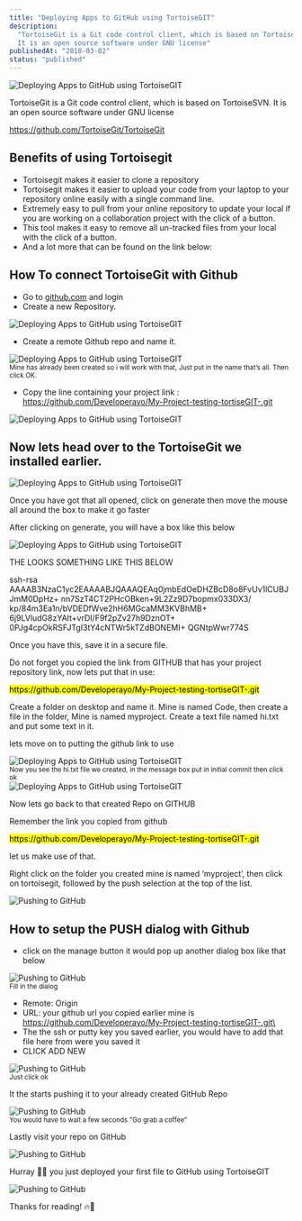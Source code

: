 ```yaml
---
title: "Deploying Apps to GitHub using TortoiseGIT"
description:
  "TortoiseGit is a Git code control client, which is based on TortoiseSVN.
  It is an open source software under GNU license"
publishedAt: "2018-03-02"
status: "published"
---
```


<div className="flex justify-center">
  <Img
    src="https://res.cloudinary.com/developerayo/image/upload/v1551556961/totoise_git.png"
    alt="Deploying Apps to GitHub using TortoiseGIT"
    width={300}
    height={200}
  />
</div>

TortoiseGit is a Git code control client, which is based on TortoiseSVN. It is an open source software under GNU license

https://github.com/TortoiseGit/TortoiseGit

## Benefits of using Tortoisegit

- Tortoisegit makes it easier to clone a repository
- Tortoisegit makes it easier to upload your code from your laptop to your repository online easily with a single command line.
- Extremely easy to pull from your online repository to update your local if you are working on a collaboration project with the click of a button.
- This tool makes it easy to remove all un-tracked files from your local with the click of a button.
- And a lot more that can be found on the link below:

## How To connect TortoiseGit with Github

- Go to [github.com](http://github.com) and login
- Create a new Repository.

<div className="flex justify-center">
  <Img
    src="https://res.cloudinary.com/developerayo/image/upload/v1551557114/1.png"
    alt="Deploying Apps to GitHub using TortoiseGIT"
    width={300}
    height={200}
  />
</div>

- Create a remote Github repo and name it.

<div className="flex justify-center">
  <Img
    src="https://res.cloudinary.com/developerayo/image/upload/v1551557111/2.png"
    alt="Deploying Apps to GitHub using TortoiseGIT"
    width={300}
    height={200}
  />
</div>
<small clasName="text-gray-100">
  Mine has already been created so i will work with that, Just put in the name
  that’s all. Then click OK.
</small>

- Copy the line containing your project link : https://github.com/Developerayo/My-Project-testing-tortiseGIT-.git

<div className="flex justify-center">
  <Img
    src="https://res.cloudinary.com/developerayo/image/upload/v1551557113/3.png"
    alt="Deploying Apps to GitHub using TortoiseGIT"
    width={300}
    height={200}
  />
</div>

## Now lets head over to the TortoiseGit we installed earlier.

<div className="flex justify-center">
  <Img
    src="https://res.cloudinary.com/developerayo/image/upload/v1551557111/4.png"
    alt="Deploying Apps to GitHub using TortoiseGIT"
    width={300}
    height={200}
  />
</div>

Once you have got that all opened, click on generate then move the mouse all around the box to make it go faster

After clicking on generate, you will have a box like this below

<div className="flex justify-center">
  <Img
    src="https://res.cloudinary.com/developerayo/image/upload/v1551557112/5.png"
    alt="Deploying Apps to GitHub using TortoiseGIT"
    width={300}
    height={200}
  />
</div>

THE LOOKS SOMETHING LIKE THIS BELOW

ssh-rsa AAAAB3NzaC1yc2EAAAABJQAAAQEAq0jmbEdOeDHZBcD8o8FvUv1lCUBJJmM0DpHz+
nn7SzT4CT2PHcOBken+9L2Zz9D7bopmx033DX3/
kp/84m3Ea1n/bVDEDfWve2hH6MGcaMM3KVBhMB+
6j9LVludG8zYAIt+vrDI/F9f2pZv27h9DznOT+
0PJg4cpOkRSFJTgI3tY4cNTWr5kTZdBONEMI+
QGNtpWwr774S

Once you have this, save it in a secure file.

Do not forget you copied the link from GITHUB that has your project repository link, now lets put that in use:

<mark clasName="bg-purple-300 text-white">
  https://github.com/Developerayo/My-Project-testing-tortiseGIT-.git
</mark>

Create a folder on desktop and name it. Mine is named Code, then create a file in the folder, Mine is named myproject. Create a text file named hi.txt and put some text in it.

lets move on to putting the github link to use

<div className="flex justify-center">
  <Img
    src="https://res.cloudinary.com/developerayo/image/upload/v1551557113/6.png"
    alt="Deploying Apps to GitHub using TortoiseGIT"
    width={300}
    height={200}
  />
</div>
<small clasName="text-gray-100">
  Now you see the hi.txt file we created, in the message box put in initial
  commit then click ok
</small>

<div className="flex justify-center">
  <Img
    src="https://res.cloudinary.com/developerayo/image/upload/v1551557111/7.png"
    alt="Deploying Apps to GitHub using TortoiseGIT"
    width={300}
    height={200}
  />
</div>

Now lets go back to that created Repo on GITHUB

Remember the link you copied from github

<mark className="bg-purple-300 text-white ">
  https://github.com/Developerayo/My-Project-testing-tortiseGIT-.git
</mark>

let us make use of that.

Right click on the folder you created mine is named ‘myproject’, then click on tortoisegit, followed by the push selection at the top of the list.

<div className="flex justify-center">
  <Img
    src="https://res.cloudinary.com/developerayo/image/upload/v1551557114/8.png"
    alt="Pushing to GitHub"
    width={300}
    height={200}
  />
</div>

## How to setup the PUSH dialog with Github

- click on the manage button it would pop up another dialog box like that below

<div className="flex justify-center">
  <Img
    src="https://res.cloudinary.com/developerayo/image/upload/v1551557115/9.png"
    alt="Pushing to GitHub"
    width={300}
    height={200}
  />
</div>
<small clasName="text-gray-100">Fill in the dialog</small>

- Remote: Origin
- URL: your github url you copied earlier mine is https://github.com/Developerayo/My-Project-testing-tortiseGIT-.git\
- The the ssh or putty key you saved earlier, you would have to add that file here from were you saved it
- CLICK ADD NEW

<div className="flex justify-center">
  <Img
    src="https://res.cloudinary.com/developerayo/image/upload/v1551557113/10.png"
    alt="Pushing to GitHub"
    width={300}
    height={200}
  />
</div>
<small clasName="text-gray-100">Just click ok</small>

It the starts pushing it to your already created GitHub Repo

<div className="flex justify-center">
  <Img
    src="https://res.cloudinary.com/developerayo/image/upload/v1551557114/11.png"
    alt="Pushing to GitHub"
    width={300}
    height={200}
  />
</div>
<small clasName="text-gray-100">
  You would have to wait a few seconds "Go grab a coffee"
</small>

Lastly visit your repo on GitHub

<div className="flex justify-center">
  <Img
    src="https://res.cloudinary.com/developerayo/image/upload/v1551557115/12.png"
    alt="Pushing to GitHub"
    width={300}
    height={200}
  />
</div>

Hurray 🎉🎉 you just deployed your first file to GitHub using TortoiseGIT

<div className="flex justify-center">
  <Img
    src="https://res.cloudinary.com/developerayo/image/upload/v1551557115/13.png"
    alt="Pushing to GitHub"
    width={300}
    height={200}
  />
</div>

Thanks for reading! 🔥🚀
